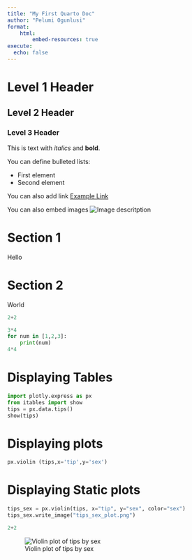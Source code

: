 ```yaml
---
title: "My First Quarto Doc"
author: "Pelumi Ogunlusi"
format: 
    html:
        embed-resources: true
execute: 
  echo: false
---
```

# Level 1 Header
## Level 2 Header
### Level 3 Header

This is text with *italics* and **bold**.

You can define bulleted lists:

- First element
- Second element

You can also add link 
[Example Link](https://thegraphcourses.org)

You can also embed images 
![Image descritption](C:\Users\pelumi Ogunlusi\Desktop\graph_courses_python\Intro_to_quarto\images\tgc_unity-624x461.png)

# Section 1

Hello

# Section 2

World

```python
2+2
```


```python
3*4
for num in [1,2,3]:
    print(num)
4*4
```

# Displaying Tables

```python
import plotly.express as px
from itables import show
tips = px.data.tips()
show(tips)
```

# Displaying plots

```python
px.violin (tips,x='tip',y='sex')
```

# Displaying Static plots

```python
tips_sex = px.violin(tips, x="tip", y="sex", color="sex")
tips_sex.write_image("tips_sex_plot.png")
```


```python
2+2
```
![Violin plot of tips by sex](C:\Users\pelumi Ogunlusi\Desktop\graph_courses_python\Intro_to_quarto\outputs\tips_sex_plot.png)